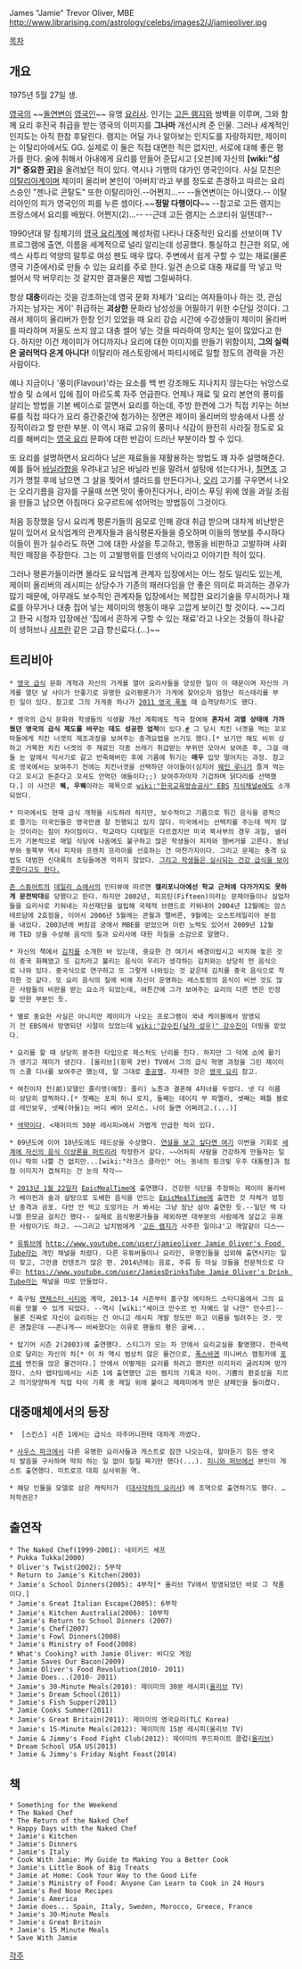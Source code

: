 James "Jamie" Trevor Oliver, MBE
http://www.librarising.com/astrology/celebs/images2/J/jamieoliver.jpg

[[목차]]
== 개요 ==
1975년 5월 27일 생. 

[[영국]]의 ~~[[돌연변이]] [[영국인]]~~ 유명 [[요리사]]. 인기는 [[고든 램지]]와 쌍벽을 이루며, 그와 함께 요리 후진국 취급을 받는 영국의 이미지를 '''그나마''' 개선시켜 준 인물. 그러나 세계적인 인지도는 아직 한참 후달린다. 램지는 어딜 가나 알아보는 인지도를 자랑하지만, 제이미는 이탈리아에서도 GG. 실제로 이 둘은 직접 대면한 적은 없지만, 서로에 대해 좋은 평가를 한다. 술에 취해서 아내에게 요리를 만들어 준답시고 [오븐]에 자신의 '''[wiki:"성기" 중요한 곳]'''을 올려놨던 적이 있다. 역시나 기행의 대가인 영국인이다. 사실 모친은 [[이탈리아]]계이며 제이미 올리버 본인이 '아버지'라고 부를 정도로 존경하고 따르는 요리 스승인 "젠나로 콘탈도" 또한 이탈리아인.--어쩐지...-- --돌연변이는 아니였다.-- 이탈리아인의 피가 영국인의 피를 누른 셈이다.~~'''정말 다행이다'''~~ --참고로 고든 램지는 프랑스에서 요리를 배웠다. 어쩐지(2)...-- --근데 고든 램지는 스코티쉬 일텐데?--

1990년대 말 침체기의 [[영국 요리]]계에 혜성처럼 나타나 대중적인 요리를 선보이며 TV 프로그램에 출연, 이름을 세계적으로 널리 알리는데 성공했다. 퉁실하고 친근한 외모, 에섹스 사투리 억양의 말투로 여성 팬도 매우 많다. 주변에서 쉽게 구할 수 있는 재료(물론 영국 기준에서)로 만들 수 있는 요리를 주로 한다. 일견 손으로 대충 재료를 막 넣고 막 썰어서 막 버무리는 것 같지만 결과물은 제법 그럴싸하다.

항상 '''대충'''이라는 것을 강조하는데 영국 문화 자체가 '요리는 여자들이나 하는 것, 관심 가지는 남자는 게이' 취급하는 '''괴상한''' 문화라 남성성을 어필하기 위한 수단일 것이다. 그래서 제이미 올리버가 한창 인기 있었을 때 요리 강습 시간에 수강생들이 제이미 올리버를 따라하며 저울도 쓰지 않고 대충 썰어 넣는 것을 따라하여 망치는 일이 많았다고 한다. 하지만 이건 제이미가 어디까지나 요리에 대한 이미지를 만들기 위함이지, '''그의 실력은 굴러먹다 온게 아니다!''' 이탈리아 레스토랑에서 파티시에로 일할 정도의 경력을 가진 사람이다.

예나 지금이나 '풍미(Flavour)'라는 요소를 백 번 강조해도 지나치지 않는다는 뉘앙스로 방송 및 쇼에서 입에 침이 마르도록 자주 언급한다. 언제나 재료 및 요리 본연의 풍미를 살리는 방법을 기본 베이스로 깔면서 요리를 하는데, 주방 한켠에 그가 직접 키우는 허브류를 직접 따다가 요리 중간중간에 첨가하는 장면은 제이미 올리버의 방송에서 나름 상징적이라고 할 만한 부분. 이 역시 재료 고유의 풍미나 식감이 완전히 사라질 정도로 요리를 해버리는 [[영국 요리]] 문화에 대한 반감이 드러난 부분이라 할 수 있다.

또 요리를 설명하면서 요리하다 남은 재료들을 재활용하는 방법도 꽤 자주 설명해준다. 예를 들어 [[바닐라]]향을 우려내고 남은 바닐라 빈을 말려서 설탕에 섞는다거나, [[칠면조]] 고기가 명절 후에 남으면 그 살을 찢어서 샐러드를 만든다거나, [[오리]] 고기를 구우면서 나오는 오리기름을 감자를 구울때 쓰면 맛이 좋아진다거나, 라이스 푸딩 위에 얹을 과일 조림을 만들고 남으면 아침마다 요구르트에 섞어먹는 방법등이 그것이다.

처음 등장했을 당시 요리계 평론가들의 음모로 인해 광대 취급 받으며 대차게 비난받은 일이 있어서 요식업계의 관계자들과 음식평론자들을 증오하며 이들의 행보를 주시하다 이들이 뭔가 실수라도 하면 그에 대한 사설을 투고하고, 행동을 비판하고 고발하며 사회적인 매장을 주장한다. 그는 이 고발행위를 인생의 낙이라고 이야기한 적이 있다.

그러나 평론가들이라면 몰라도 요식업계 관계자 입장에서는 어느 정도 일리도 있는게, 제이미 올리버의 레시피는 상당수가 기존의 패러다임을 안 좋은 의미로 파괴하는 경우가 많기 때문에, 아무래도 보수적인 관계자들 입장에서는 복잡한 요리기술을 무시하거나 재료를 아무거나 대충 집어 넣는 제이미의 행동이 매우 고깝게 보이긴 할 것이다. ~~그리고 한국 시청자 입장에선 '집에서 흔하게 구할 수 있는 재료'라고 나오는 것들이 하나같이 생허브나 [[샤프란]] 같은 고급 향신료다.(...)~~

== 트리비아 ==
 * [[영국 급식]] 문화 개혁과 자신의 가게를 열어 요리사들을 양성한 일이 이 때문이며 자신의 가게를 열던 날 사이가 안좋기로 유명한 요리평론가가 가게에 찾아오자 엄청난 히스테리를 부린 일이 있다. 참고로 그의 가게중 하나가 [[2011 영국 폭동]] 때 습격당하기도 했다.

 * 영국의 급식 문화와 학생들의 식생활 개선 계획에도 적극 참여해 '''혼자서 괴멸 상태에 가까웠던 영국의 급식 제도를 바꾸는 데도 성공한 업적'''이 있다.[http://gomdol1012.egloos.com/2097425 #] 그 당시 치킨 너겟을 먹는 꼬꼬마들에게 치킨 너겟의 제조과정을 보여주는 충격요법을 쓰기도 했다.[* 보기만 해도 비위 상하고 거북한 치킨 너겟의 주 재료인 각종 쓰레기 취급받는 부위만 모아서 보여준 후, 그걸 애들 눈 앞에서 믹서기로 갈고 반죽해버린 후에 기름에 튀기는 '''매우''' 입맛 떨어지는 과정. 참고로 영국에서는 보여주기 전에는 치킨너겟을 선택하던 아이들이(심지어 [[웨인 루니]]가 즐겨 먹는다고 꼬시고 돈준다고 꼬셔도 안먹던 애들이다;;) 보여주자마자 기겁하며 닭다리를 선택했다.] 이 사건은 '''웩, 우웩'''이라는 제목으로 [[wiki:"한국교육방송공사" EBS]] [[지식채널e]]에도 소개되었다.

 * 미국에서도 현재 급식 개혁을 시도하려 하지만, 보수적이고 기름으로 튀긴 음식을 광적으로 즐기는 미국인들은 영국만큼 잘 진행되고 있지 않다. 미국에서는 선택지를 주는데 먹지 않는 것이라는 점이 차이점이다. 학교마다 디테일은 다르겠지만 미국 북서부의 경우 과일, 샐러드가 기본적으로 매일 식당에 나옴에도 불구하고 많은 학생들이 피자와 햄버거를 고른다. 동남부와 동북부 역시 피자와 프렌치 프라이를 선호하는 건 마찬가지이다. 그리고 문제는 충격 요법도 대범한 신대륙의 초딩들에겐 먹히지 않았다. [http://news.naver.com/main/read.nhn?mode=LSD&mid=shm&sid1=104&oid=001&aid=0005855468 그리고 학생들은 실시되는 건강 급식을 보이콧한다고도 한다.]

 [[존 스튜어트]]의 [[데일리 쇼]]에서의 인터뷰에 따르면 '''캘리포니아에선 학교 근처에 다가가지도 못하게 문전박대'''를 당했다고 한다. 하지만 2002년, 피프틴(Fifteen)이라는 문제아들이나 실업자들을 요리사로 키워내는 자선재단을 설립해 국제적 브랜드로 키워내어 2004년 12월에는 암스테르담에 2호점을, 이어서 2006년 5월에는 콘월과 멜버른, 9월에는 오스트레일리아 분점을 내었다. 2003년에 버킹검 궁에서 MBE를 얻었으며 이런 노력도 있어서 2009년 12월에 TED 상을 수상해 음식의 질과 요리사에 대한 자질을 소감으로 말했다.

 * 자신의 책에서 [[김치]]를 소개한 바 있는데, 중요한 건 여기서 배경이랍시고 비치해 놓은 것이 중국 화폐였고 또 김치라고 불리는 음식이 우리가 생각하는 김치와는 상당히 먼 음식으로 나와 있다. 중국식으로 연구하고 또 그렇게 나와있는 것 같은데 김치를 중국 음식으로 착각한 것 같다. 또 요리 음식의 질에 비해 자신이 운영하는 레스토랑의 음식이 비싼 것도 많은 사람들의 비판을 받는 요소가 되었는데, 여튼간에 그가 보여주는 요리의 다른 면은 인정할 만한 부분인 듯.

 * 별로 중요한 사실은 아니지만 제이미가 나오는 프로그램이 국내 케이블에서 방영되기 전 EBS에서 방영되던 시절이 있었는데 [[wiki:"강수진(남자 성우)" 강수진]]이 더빙을 맡았다.

 * 요리를 할 때 상당히 분주한 타입으로 제스처도 난리를 친다. 하지만 그 덕에 쇼에 활기가 생기고 재미가 생긴다. [올리브](항목 2번) TV에서 그의 급식 혁명 과정을 그린 제이미의 스쿨 디너를 보여주곤 했는데, 말 그대로 [[충공깽]]. 자세한 것은 [[영국 요리]] 참고.

 * 여친이자 전(前)모델인 줄리엣(애칭: 줄리) 노튼과 결혼해 4자녀를 두었다. 넷 다 이름이 상당히 깜찍하다.[* 첫째는 포피 허니 로지, 둘째는 데이지 부 파멜라, 셋째는 페틀 블로섬 레인보우, 넷째(아들)는 버디 베어 모리스. 나이 들면 어쩌려고.(...)]

 * [[색약]]이다. <제이미의 30분 레시피>에서 가볍게 언급한 적이 있다.

 * 09년도에 이어 10년도에도 테드상을 수상했다. [http://www.ted.com/talks/lang/ko/jamie_oliver.html 연설을 보고 싶다면 여기] 이번을 기회로 [http://www.foodrevolutionday.com/ 세계에 자신의 음식 이상론을 퍼트리려] 작정한거 같다. ~~어차피 사람을 건강하게 만들자는 일이니 딱히 나쁠 건 없지만...[wiki:"라크스 클라인" 어느 동네의 핑크빛 우주 대통령]과 점점 이미지가 겹쳐지는 건 눈의 착각~~

 * [http://www.youtube.com/watch?v=YAu2J8Rybgc 2013년 1월 22일자] [[EpicMealTime]]에 출연했다. 건강한 식단을 주장하는 제이미 올리버가 베이컨과 술과 설탕으로 도배한 음식을 만드는 [[EpicMealTime]]에 출연한 것 자체가 엄청난 충격과 공포. 다만 안 먹고 도망가는 거 봐서는 그냥 장난 삼아 출연한 듯.--일단 잭 다니엘 한모금 걸치긴 했다-- 실제로 음식평론가들을 제외하면 대부분의 사람에게 살갑고 유쾌한 사람이기도 하고. ~~그리고 납치범에게 '[[고든 램지]]가 사주한 일이냐'고 깨알같이 디스~~

 * [[유튜브]]에 [[http://www.youtube.com/user/jamieoliver Jamie Oliver's Food Tube]]라는 개인 채널을 차렸다. 다른 유튜버들이나 요리인, 유명인들을 섭외해 출연시키는 일이 잦고, 그만큼 컨텐츠가 많은 편. 2014년에는 음료, 주류 등 마실 것들을 전문적으로 다루는 [[https://www.youtube.com/user/JamiesDrinksTube Jamie Oliver's Drink Tube]]라는 채널을 따로 만들었다.

 * 축구팀 [[맨체스터 시티]]와 계약, 2013-14 시즌부터 홈구장 에티하드 스타디움에서 그의 요리를 맛볼 수 있게 되었다. --역시 [wiki:"셰이크 만수르 빈 자예드 알 나얀" 만수르]-- 물론 진짜로 자신이 요리하는 건 아니고 레시피 개발 정도만 하고 이름을 빌려주는 것. 맛은 괜찮은데 ~~존나게~~ 비싸졌다는 이유로 팬들의 평은 글쎄...

 * 탑기어 시즌 2(2003)에 출연했다. 스티그가 모는 차 안에서 요리교실을 촬영했다. 전속력으로 달리는 자신의 차[* 이 차 역시 범상치 않은 물건으로, [[폭스바겐]] 미니버스 캠핑카에 [[포르쉐]] 엔진을 얹은 물건이다.] 안에서 어떻게든 요리를 하려고 했지만 이리저리 굴려지며 망가졌다. 스타 랩타임에서는 시즌 1에 출연했던 고든 램지의 기록과 타이. 기쁨의 환호성을 지르고 의기양양하게 직접 타이 기록 중 제일 위에 붙이고 제레미에게 받은 샴페인을 들이켰다. 

== 대중매체에서의 등장 ==
 *  [스킨스] 시즌 1에서는 급식소 아주머니한테 대차게 까였다.

 * [[사우스 파크]]에서 다른 유명한 요리사들과 게스트로 잠깐 나오는데, 알아듣기 힘든 영국식 발음을 구사하며 딱히 하는 일 없이 질질 짜기만 했다(...). [[피니와 퍼브]]에선 본인이 게스트 출연했다. 미트로프 대회 심사위원 역.

 * 해당 인물을 모델로 삼은 캐릭터가 《[[대사각하의 요리사]]》에 조역으로 출연하기도 했다. …저작권은?

== 출연작 ==
 * The Naked Chef(1999-2001): 네이키드 셰프
 * Pukka Tukka(2000) 
 * Oliver's Twist(2002): 5부작
 * Return to Jamie's Kitchen(2003)
 * Jamie's School Dinners(2005): 4부작[* 올리브 TV에서 방영되었던 바로 그 작품이다.]
 * Jamie's Great Italian Escape(2005): 6부작
 * Jamie's Kitchen Australia(2006): 10부작
 * Jamie's Return to School Dinners (2007) 
 * Jamie's Chef(2007)
 * Jamie's Fowl Dinners(2008)
 * Jamie's Ministry of Food(2008)
 * What's Cooking? with Jamie Oliver: 비디오 게임
 * Jamie Saves Our Bacon(2009)
 * Jamie Oliver's Food Revolution(2010- 2011) 
 * Jamie Does...(2010- 2011)
 * Jamie's 30-Minute Meals(2010): 제이미의 30분 레시피([[올리브]] TV)
 * Jamie's Dream School(2011) 
 * Jamie's Fish Supper(2011)
 * Jamie Cooks Summer(2011)
 * Jamie's Great Britain(2011): 제이미의 영국요리(TLC Korea)
 * Jamie's 15-Minute Meals(2012): 제이미의 15분 레시피(올리브 TV)
 * Jamie & Jimmy's Food Fight Club(2012): 제이미의 푸드파이트 클럽([[올리브]])
 * Dream School USA US(2013)
 * Jamie & Jimmy's Friday Night Feast(2014) 

== 책 ==
 * Something for the Weekend
 * The Naked Chef
 * The Return of the Naked Chef 
 * Happy Days with the Naked Chef
 * Jamie's Kitchen
 * Jamie's Dinners
 * Jamie's Italy
 * Cook With Jamie: My Guide to Making You a Better Cook
 * Jamie's Little Book of Big Treats
 * Jamie at Home: Cook Your Way to the Good Life
 * Jamie's Ministry of Food: Anyone Can Learn to Cook in 24 Hours 
 * Jamie's Red Nose Recipes
 * Jamie's America
 * Jamie does... Spain, Italy, Sweden, Morocco, Greece, France
 * Jamie's 30-Minute Meals
 * Jamie's Great Britain
 * Jamie's 15 Minute Meals
 * Save With Jamie

[[각주]]
